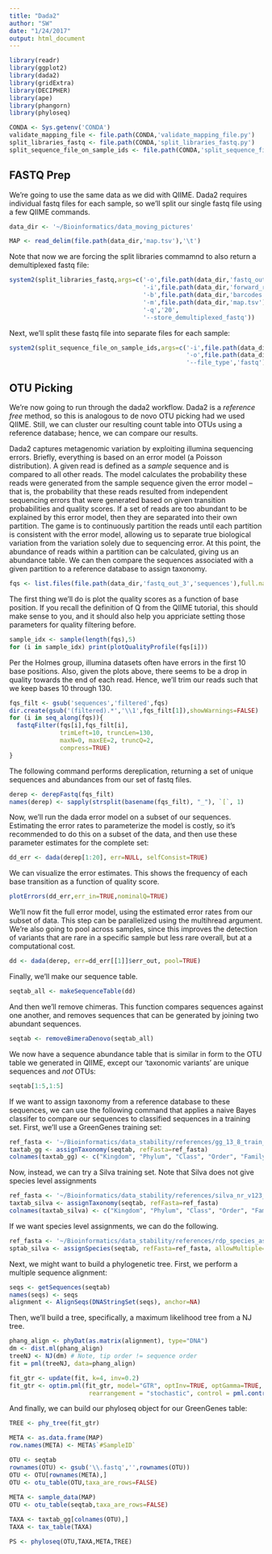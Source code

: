 ```yaml
---
title: "Dada2"
author: "SW"
date: "1/24/2017"
output: html_document
---
```


```r
library(readr)
library(ggplot2)
library(dada2)
library(gridExtra)
library(DECIPHER)
library(ape)
library(phangorn)
library(phyloseq)
```

```r
CONDA <- Sys.getenv('CONDA')
validate_mapping_file <- file.path(CONDA,'validate_mapping_file.py')
split_libraries_fastq <- file.path(CONDA,'split_libraries_fastq.py')
split_sequence_file_on_sample_ids <- file.path(CONDA,'split_sequence_file_on_sample_ids.py')
```

## FASTQ Prep

We're going to use the same data as we did with QIIME. Dada2 requires individual fastq files for each sample, so we'll split our single fastq file using a few QIIME commands.

```r
data_dir <- '~/Bioinformatics/data_moving_pictures'

MAP <- read_delim(file.path(data_dir,'map.tsv'),'\t')
```

Note that now we are forcing the split libraries commamnd to also return a demultiplexed fastq file:

```r
system2(split_libraries_fastq,args=c('-o',file.path(data_dir,'fastq_out_3'),
                                     '-i',file.path(data_dir,'forward_reads.fastq.gz'),
                                     '-b',file.path(data_dir,'barcodes.fastq.gz'),
                                     '-m',file.path(data_dir,'map.tsv'),
                                     '-q','20', 
                                     '--store_demultiplexed_fastq'))
```

Next, we'll split these fastq file into separate files for each sample:

```r
system2(split_sequence_file_on_sample_ids,args=c('-i',file.path(data_dir,'fastq_out_3','seqs.fastq'),
                                                 '-o',file.path(data_dir,'fastq_out_3','sequences'),
                                                 '--file_type','fastq'))
```

## OTU Picking

We're now going to run through the dada2 workflow. Dada2 is a *reference free* method, so this is analogous to de novo OTU picking had we used QIIME. Still, we can cluster our resulting count table into OTUs using a reference database; hence, we can compare our results.

Dada2 captures metagenomic variation by exploiting illumina sequencing errors. Briefly, everything is based on an error model (a Poisson distribution). A given read is defined as a *sample* sequence and is compared to all other reads. The model calculates the probability these reads were generated from the sample sequence given the error model -- that is, the probability that these reads resulted from independent sequencing errors that were generated based on given transition probabilities and quality scores. If a set of reads are too abundant to be explained by this error model, then they are separated into their own partition. The game is to continuously partition the reads until each partition is consistent with the error model, allowing us to separate true biological variation from the variation solely due to sequencing error. At this point, the abundance of reads within a partition can be calculated, giving us an abundance table. We can then compare the sequences associated with a given partition to a reference database to assign taxonomy.

```r
fqs <- list.files(file.path(data_dir,'fastq_out_3','sequences'),full.names=TRUE)
```

The first thing we'll do is plot the quality scores as a function of base position. If you recall the definition of Q from the QIIME tutorial, this should make sense to you, and it should also help you appriciate setting those parameters for quality filtering before.

```r
sample_idx <- sample(length(fqs),5)
for (i in sample_idx) print(plotQualityProfile(fqs[i]))
```

Per the Holmes group, illumina datasets often have errors in the first 10 base positions. Also, given the plots above, there seems to be a drop in quality towards the end of each read. Hence, we'll trim our reads such that we keep bases 10 through 130.

```r
fqs_filt <- gsub('sequences','filtered',fqs)
dir.create(gsub('(filtered).*','\\1',fqs_filt[1]),showWarnings=FALSE)
for (i in seq_along(fqs)){
  fastqFilter(fqs[i],fqs_filt[i],
              trimLeft=10, truncLen=130,
              maxN=0, maxEE=2, truncQ=2,
              compress=TRUE)
}
```

The following command performs dereplication, returning a set of unique sequences and abundances from our set of fastq files.

```r
derep <- derepFastq(fqs_filt)
names(derep) <- sapply(strsplit(basename(fqs_filt), "_"), `[`, 1)
```

Now, we'll run the dada error model on a subset of our sequences. Estimating the error rates to parameterize the model is costly, so it's recommended to do this on a subset of the data, and then use these parameter estimates for the complete set:

```r
dd_err <- dada(derep[1:20], err=NULL, selfConsist=TRUE)
```
We can visualize the error estimates. This shows the frequency of each base transition as a function of quality score.

```r
plotErrors(dd_err,err_in=TRUE,nominalQ=TRUE)
```

We'll now fit the full error model, using the estimated error rates from our subset of data. This step can be parallelized using the multihread argument. We're also going to pool across samples, since this improves the detection of variants that are rare in a specific sample but less rare overall, but at a computational cost.

```r
dd <- dada(derep, err=dd_err[[1]]$err_out, pool=TRUE)
```

Finally, we'll make our sequence table.

```r
seqtab_all <- makeSequenceTable(dd)
```

And then we'll remove chimeras. This function compares sequences against one another, and removes sequences that can be generated by joining two abundant sequences.

```r
seqtab <- removeBimeraDenovo(seqtab_all)
```

We now have a sequence abundance table that is similar in form to the OTU table we generated in QIIME, except our 'taxonomic variants' are unique sequences and *not* OTUs:

```r
seqtab[1:5,1:5]
```

If we want to assign taxonomy from a reference database to these sequences, we can use the following command that applies a naive Bayes classifer to compare our sequences to classified sequences in a training set. First, we'll use a GreenGenes training set:

```r
ref_fasta <- '~/Bioinformatics/data_stability/references/gg_13_8_train_set_97.fa.gz'
taxtab_gg <- assignTaxonomy(seqtab, refFasta=ref_fasta)
colnames(taxtab_gg) <- c("Kingdom", "Phylum", "Class", "Order", "Family", "Genus", "Species")
```

Now, instead, we can try a Silva training set. Note that Silva does not give species level assignments

```r
ref_fasta <- '~/Bioinformatics/data_stability/references/silva_nr_v123_train_set.fa.gz'
taxtab_silva <- assignTaxonomy(seqtab, refFasta=ref_fasta)
colnames(taxtab_silva) <- c("Kingdom", "Phylum", "Class", "Order", "Family", "Genus")
```

If we want species level assignments, we can do the following.

```r
ref_fasta <- '~/Bioinformatics/data_stability/references/rdp_species_assignment_14.fa.gz'
sptab_silva <- assignSpecies(seqtab, refFasta=ref_fasta, allowMultiple=FALSE, verbose=TRUE)
```

Next, we might want to build a phylogenetic tree. First, we perform a multiple sequence alignment:

```r
seqs <- getSequences(seqtab)
names(seqs) <- seqs
alignment <- AlignSeqs(DNAStringSet(seqs), anchor=NA)
```

Then, we'll build a tree, specifically, a maximum likelihood tree from a NJ tree.

```r
phang_align <- phyDat(as.matrix(alignment), type="DNA")
dm <- dist.ml(phang_align)
treeNJ <- NJ(dm) # Note, tip order != sequence order
fit = pml(treeNJ, data=phang_align)

fit_gtr <- update(fit, k=4, inv=0.2)
fit_gtr <- optim.pml(fit_gtr, model="GTR", optInv=TRUE, optGamma=TRUE,
                      rearrangement = "stochastic", control = pml.control(trace = 0))
```

And finally, we can build our phyloseq object for our GreenGenes table:

```r
TREE <- phy_tree(fit_gtr)

META <- as.data.frame(MAP)
row.names(META) <- META$`#SampleID`

OTU <- seqtab
rownames(OTU) <- gsub('\\.fastq','',rownames(OTU))
OTU <- OTU[rownames(META),]
OTU <- otu_table(OTU,taxa_are_rows=FALSE)
  
META <- sample_data(MAP)
OTU <- otu_table(seqtab,taxa_are_rows=FALSE)

TAXA <- taxtab_gg[colnames(OTU),]
TAXA <- tax_table(TAXA)

PS <- phyloseq(OTU,TAXA,META,TREE)
```